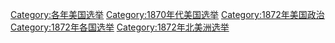 [[Category:各年美国选举|Category:各年美国选举]]
[[Category:1870年代美国选举|Category:1870年代美国选举]]
[[Category:1872年美国政治|Category:1872年美国政治]]
[[Category:1872年各国选举|Category:1872年各国选举]]
[[Category:1872年北美洲选举|Category:1872年北美洲选举]]